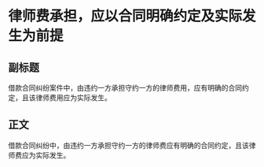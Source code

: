 # 律师费承担，应以合同明确约定及实际发生为前提
## 副标题
借款合同纠纷案件中，由违约一方承担守约一方的律师费用，应有明确的合同约定，且该律师费用应为实际发生。
## 正文
借款合同纠纷中，由违约一方承担守约一方的律师费应有明确的合同约定，且该律师费应为实际发生。
